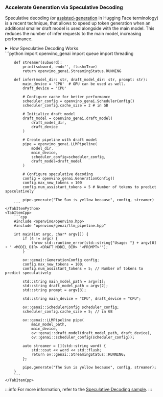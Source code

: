 ### Accelerate Generation via Speculative Decoding

Speculative decoding (or [assisted-generation](https://huggingface.co/blog/assisted-generation#understanding-text-generation-latency) in Hugging Face terminology) is a recent technique, that allows to speed up token generation when an additional smaller draft model is used alongside with the main model.
This reduces the number of infer requests to the main model, increasing performance.

<details>
    <summary>How Speculative Decoding Works</summary>

    The draft model predicts the next K tokens one by one in an autoregressive manner, while the main model validates these predictions and corrects them if necessary.
    We go through each predicted token, and if a difference is detected between the draft and main model, we stop and keep the last token predicted by the main model.
    Then the draft model gets the latest main prediction and again tries to predict the next K tokens, repeating the cycle.

    This approach reduces the need for multiple infer requests to the main model, enhancing performance.
    For instance, in more predictable parts of text generation, the draft model can, in best-case scenarios, generate the next K tokens that exactly match the target.
    In that case they are validated in a single inference request to the main model (which is bigger, more accurate but slower) instead of running K subsequent requests.

    More details can be found in the original papers:
    - https://arxiv.org/pdf/2211.17192.pdf
    - https://arxiv.org/pdf/2302.01318.pdf
</details>

<LanguageTabs>
    <TabItemPython>
        ```python
        import openvino_genai
        import queue
        import threading

        def streamer(subword):
            print(subword, end='', flush=True)
            return openvino_genai.StreamingStatus.RUNNING

        def infer(model_dir: str, draft_model_dir: str, prompt: str):
            main_device = 'CPU'  # GPU can be used as well.
            draft_device = 'CPU'

            # Configure cache for better performance
            scheduler_config = openvino_genai.SchedulerConfig()
            scheduler_config.cache_size = 2 # in GB

            # Initialize draft model
            draft_model = openvino_genai.draft_model(
                draft_model_dir,
                draft_device
            )

            # Create pipeline with draft model
            pipe = openvino_genai.LLMPipeline(
                model_dir,
                main_device,
                scheduler_config=scheduler_config,
                draft_model=draft_model
            )

            # Configure speculative decoding
            config = openvino_genai.GenerationConfig()
            config.max_new_tokens = 100
            config.num_assistant_tokens = 5 # Number of tokens to predict speculatively

            pipe.generate("The Sun is yellow because", config, streamer)
        ```
    </TabItemPython>
    <TabItemCpp>
        ```cpp
        #include <openvino/openvino.hpp>
        #include "openvino/genai/llm_pipeline.hpp"

        int main(int argc, char* argv[]) {
            if (4 != argc) {
                throw std::runtime_error(std::string{"Usage: "} + argv[0] + " <MODEL_DIR> <DRAFT_MODEL_DIR> '<PROMPT>'");
            }

            ov::genai::GenerationConfig config;
            config.max_new_tokens = 100;
            config.num_assistant_tokens = 5; // Number of tokens to predict speculatively

            std::string main_model_path = argv[1];
            std::string draft_model_path = argv[2];
            std::string prompt = argv[3];

            std::string main_device = "CPU", draft_device = "CPU";

            ov::genai::SchedulerConfig scheduler_config;
            scheduler_config.cache_size = 5; // in GB

            ov::genai::LLMPipeline pipe(
                main_model_path,
                main_device,
                ov::genai::draft_model(draft_model_path, draft_device),
                ov::genai::scheduler_config(scheduler_config));

            auto streamer = [](std::string word) {
                std::cout << word << std::flush;
                return ov::genai::StreamingStatus::RUNNING;
            };

            pipe.generate("The Sun is yellow because", config, streamer);
        }
        ```
    </TabItemCpp>
</LanguageTabs>

:::info
For more information, refer to the [Speculative Decoding sample](https://github.com/openvinotoolkit/openvino.genai/tree/master/samples/python/speculative_decoding_lm/).
:::
